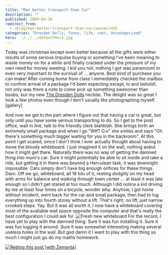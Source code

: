 ```yaml
---
title: "Man better transport than Car"
description: ""
published: 2009-03-16
redirect_from:
  - /blog/man-better-transport-than-car/swizec/435
categories: "Dresden Dolls, funny, life, rant, Uncategorized"
hero: ../../../defaultHero.jpg
---
```


Today was christmas except even better because all the gifts were either results of some serious impulse buying or something I've been meaning to waste money on for a while and finally cracked under the pressure of my own need for money wasting. I kid you not, nothing I got was paramount or even very important to the survival of ... anyone. Best kind of purchase you can make! After coming home from class I immediately checked the mailbox to confirm arrival of a package I'd been expecting except, lo and behold!, not only was there a note to come pick up something awesomer than boobs, but my new [The Dresden Dolls](http://www.dresdendolls.com/ "The Dresden Dolls") necktie. The delight was so great I took a few photos even though I don't usually like photographing myself. \[gallery]

And now we get to the part where I figure out that having a car is great, but only until you have some serious transporting to do. So I get to the post office, wait in line, talk to the friendly clerk blahblah. She brings forth an extremely small package and when I go "Wtf? O.o" she smiles and says "Oh there's something much bigger waiting for you in the backroom". At this point I get scared, since I don't think I ever actually thought about having to move the bloody whiteboard. I just imagined it on the wall, nothing aobut how it might get there. Naturally there was no way of getting the damned thing into mum's car. Sure it might potentially be able to sit inside and take a ride, but getting it in there was beyond a Herculean task, it was downright impossible. Cars simply don't have big enough orifices for these things. Darn. Off we go, whiteboard, all 18 kilo of it, resting dodgilly on my head with arms for balance and walking through town center ... at least it was late enough so I didn't get stared at too much. Although I did notice a kid driving by me at least four times on a bicycle, wonder why. Anyhow, I got home without incident, went back for the car and small package, then had to lug everything up into fourth storey without a lift. That's right, no lift, just narrow crooked steps. Yay. But it was all worth it, I now have a whiteboard covering most of the available wall space opposite the computer and that's really the best configuration I could ask for. ![Fresh new whiteboard](http://swizec.com/blog/wp-content/uploads/2009/03/img00197-300x225.jpg "img00197") For the record, I have yet to play with the damned thing. Sure it was fun installing it. Sure it was fun lugging it around. Sure it was somewhat interesting making several useless holes in the wall. But god damn it I want to play with this thing so much I might just go do my maths homework.

[![Reblog this post [with Zemanta]](http://img.zemanta.com/reblog_e.png?x-id=087f11b0-5162-439a-93f0-62a58fd2cf7e)](http://reblog.zemanta.com/zemified/087f11b0-5162-439a-93f0-62a58fd2cf7e/ "Zemified by Zemanta")
